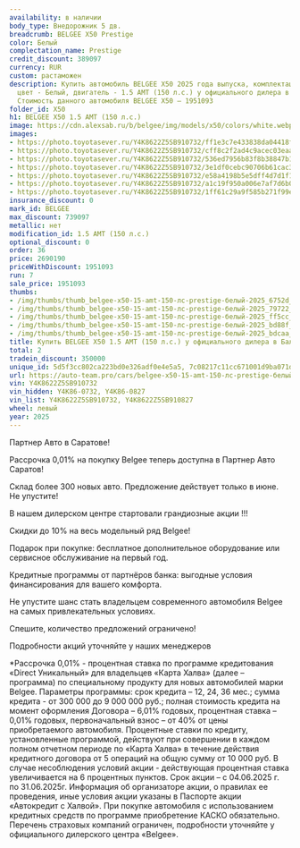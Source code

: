 ```yaml
---
availability: в наличии
body_type: Внедорожник 5 дв.
breadcrumb: BELGEE X50 Prestige
color: Белый
complectation_name: Prestige
credit_discount: 389097
currency: RUR
custom: растаможен
description: Купить автомобиль BELGEE X50 2025 года выпуска, комплектация Prestige,
  цвет - Белый, двигатель - 1.5 AMT (150 л.с.) у официального дилера в г. Балаково.
  Стоимость данного автомобиля BELGEE X50 – 1951093
folder_id: X50
h1: BELGEE X50 1.5 AMT (150 л.с.)
image: https://cdn.alexsab.ru/b/belgee/img/models/x50/colors/white.webp
images:
- https://photo.toyotasever.ru/Y4K8622Z5SB910732/ff1e3c7e433838da04418f0a0856752d.jpg
- https://photo.toyotasever.ru/Y4K8622Z5SB910732/cff8c2f2ad4c9acec03eaa585e179722.jpg
- https://photo.toyotasever.ru/Y4K8622Z5SB910732/536ed7956b83f8b38847b17459aff5cc.jpg
- https://photo.toyotasever.ru/Y4K8622Z5SB910732/3e1df0cebc90706b61cac34cafbbd88f.jpg
- https://photo.toyotasever.ru/Y4K8622Z5SB910732/e58a4198b5e5dff4d7d1f1ad27dbdcaa.jpg
- https://photo.toyotasever.ru/Y4K8622Z5SB910732/a1c19f950a006e7af7d6b0f3d250f921.jpg
- https://photo.toyotasever.ru/Y4K8622Z5SB910732/1ff61c29a9f585b271f99e403b212ae2.jpg
insurance_discount: 0
mark_id: BELGEE
max_discount: 739097
metallic: нет
modification_id: 1.5 AMT (150 л.с.)
optional_discount: 0
order: 36
price: 2690190
priceWithDiscount: 1951093
run: 7
sale_price: 1951093
thumbs:
- /img/thumbs/thumb_belgee-x50-15-amt-150-лс-prestige-белый-2025_6752d_0.webp
- /img/thumbs/thumb_belgee-x50-15-amt-150-лс-prestige-белый-2025_79722_1.webp
- /img/thumbs/thumb_belgee-x50-15-amt-150-лс-prestige-белый-2025_ff5cc_2.webp
- /img/thumbs/thumb_belgee-x50-15-amt-150-лс-prestige-белый-2025_bd88f_3.webp
- /img/thumbs/thumb_belgee-x50-15-amt-150-лс-prestige-белый-2025_bdcaa_4.webp
title: Купить BELGEE X50 1.5 AMT (150 л.с.) у официального дилера в Балаково
total: 2
tradein_discount: 350000
unique_id: 5d5f3cc802ca223bd0e326adf0e4e5a5, 7c08217c11cc671001d9ba071d46c166
url: https://auto-team.pro/cars/belgee-x50-15-amt-150-лс-prestige-белый-2025/
vin: Y4K8622Z5SB910732
vin_hidden: Y4K86-0732, Y4K86-0827
vin_list: Y4K8622Z5SB910732, Y4K8622Z5SB910827
wheel: левый
year: 2025
---
```

<p>
 Партнер Авто в Саратове!
</p>
<p>
</p>
<p>
 Рассрочка 0,01% на покупку Belgee теперь доступна в Партнер Авто Саратов!
</p>
<p>
 Склад более 300 новых авто. Предложение действует только в июне. He упустите!
</p>
<p>
</p>
<p>
 В нашем дилерском центре стартовали грандиозные акции !!!
</p>
<p>
</p>
<p>
 Скидки дo 10% нa весь модельный ряд Belgee!
</p>
<p>
 Подарок при покупке: бесплатное дополнительное оборудование или сервисное обслуживание на первый год.
</p>
<p>
 Кредитные программы от партнёров банка: выгодные условия финансирования для вашего комфорта.
</p>
<p>
</p>
<p>
 Не упустите шанс стать владельцем современного автомобиля Belgee на самых привлекательных условиях.
</p>
<p>
 Спешите, количество предложений ограничено!
</p>
<p>
</p>
<p>
 Подробности акций уточняйте у наших менеджеров
</p>
<p>
</p>
<p>
 *Рассрочка 0,01% - процентная ставка по программе кредитования «Dirесt Уникальный» для владельцев «Карта Халва» (далее – программа) по специальному продукту для новых автомобилей марки Belgee. Параметры программы: срок кредита – 12, 24, 36 мес.; сумма кредита - от 300 000 до 9 000 000 руб.; полная стоимость кредита на момент оформления Договора – 6,01% годовых, процентная ставка – 0,01% годовых, первоначальный взнос – от 40% от цены приобретаемого автомобиля. Процентные ставки по кредиту, установленные программой, действуют при совершении в каждом полном отчетном периоде по «Карта Халва» в течение действия кредитного договора от 5 операций на общую сумму от 10 000 руб. В случае несоблюдения условий акции - действующая процентная ставка увеличивается на 6 процентных пунктов. Срок акции – с 04.06.2025 г. по 31.06.2025г. Информация об организаторе акции, о правилах ее проведения, иные условия акции указаны в Паспорте акции «Автокредит с Халвой». При покупке автомобиля с использованием кредитных средств по программе приобретение КАСКО обязательно. Перечень страховых компаний ограничен, подробности уточняйте у официального дилерского центра «Belgee».
</p>
